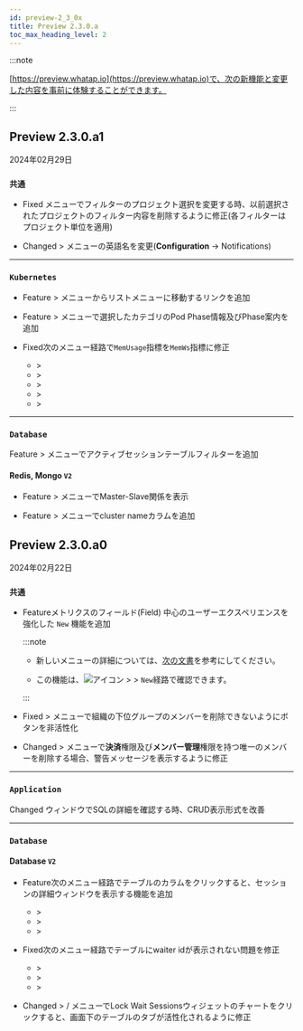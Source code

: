 ```yaml
---
id: preview-2_3_0x
title: Preview 2.3.0.a
toc_max_heading_level: 2
---
```


<head>
<meta name="robots" content="noindex, nofollow"/>
</head>

:::note

[https://preview.whatap.io](https://preview.whatap.io)で、次の新機能と変更した内容を事前に体験することができます。 

:::

## Preview 2.3.0.a1

2024年02月29日

<div class='indentTab'>

### `共通`

- <Status>Fixed</Status> <Cmdname sid="flexboard" className="uitext" />メニューでフィルターのプロジェクト選択を変更する時、以前選択されたプロジェクトのフィルター内容を削除するように修正(各フィルターはプロジェクト単位を適用)

- <Status>Changed</Status> <Cmdname sid="event_statistic" className="uitext" /> &gt; <Cmdname sid="eventNoti" className="uitext" />メニューの英語名を変更(<b>Configuration</b> → <span class="uitext">Notifications</span>)

* * *

### `Kubernetes`

- <Status>Feature</Status> <Cmdname sid="dashboard" className="uitext" /> &gt; <Cmdname sid="containerMap" className="uitext" />メニューからリストメニューに移動するリンクを追加

- <Status>Feature</Status> <Cmdname sid="dashboard" className="uitext" /> &gt; <Cmdname sid="containerMap" className="uitext" />メニューで選択したカテゴリのPod Phase情報及びPhase案内を追加

- <Status>Fixed</Status>次のメニュー経路で<code>MemUsage</code>指標を<code>MemWs</code>指標に修正

  - <Cmdname sid="dashboard" className="uitext" /> &gt; <Cmdname sid="containerMap" className="uitext" />
  - <Cmdname sid="dashboard" className="uitext" /> &gt; <Cmdname sid="performance_summary" className="uitext" />
  - <Cmdname sid="container" className="uitext" /> &gt; <Cmdname sid="container_list" className="uitext" />
  - <Cmdname sid="workload" className="uitext" /> &gt; <Cmdname sid="podList" className="uitext" />
  - <Cmdname sid="cluster" className="uitext" /> &gt; <Cmdname sid="kubeApiserverDashboard" className="uitext" />

* * *

### `Database`

<p><Status>Feature</Status> <Cmdname sid="dashboard" className="uitext" /> &gt; <Cmdname sid="flexboard" className="uitext" />メニューでアクティブセッションテーブルフィルターを追加</p>

#### Redis, Mongo <code class="my">V2</code>

- <Status>Feature</Status> <Cmdname sid="dashboard" className="uitext" /> &gt; <Cmdname sid="instance_list" className="uitext" />メニューでMaster-Slave関係を表示

- <Status>Feature</Status> <Cmdname sid="dashboard" className="uitext" /> &gt; <Cmdname sid="instance_list" className="uitext" />メニューで<UI>cluster name</UI>カラムを追加

</div>

## Preview 2.3.0.a0

2024年02月22日

<div class='indentTab'>

### `共通`

- <Status>Feature</Status>メトリクスのフィールド(Field) 中心のユーザーエクスペリエンスを強化した<Cmdname sid="event_setting" className="uitext" /> <code class="newfunc">New</code> 機能を追加

  :::note

  - 新しい<Cmdname sid="event_setting" className="uitext" />メニューの詳細については、[次の文書](https://docs.whatap.io/java/warning-notice-v2)を参考にしてください。

  - この機能は、![アイコン](/img/ic-sitemap.svg) <Cmdname sid="sitemap" className="uitext" /> > <Cmdname sid="event_statistic" className="uitext" /> > <Cmdname sid="event_setting" className="uitext" /> <code class="newfunc">New</code>経路で確認できます。

  :::

- <Status>Fixed</Status> <Cmdname sid="management" className="uitext" /> &gt; <Cmdname sid="integrated_member_management" className="uitext" />メニューで組織の下位グループのメンバーを削除できないように<Cmdname sid="delete" className="uitext" />ボタンを非活性化

- <Status>Changed</Status> <Cmdname sid="management" className="uitext" /> &gt; <Cmdname sid="integrated_member_management" className="uitext" />メニューで<b>決済</b>権限及び<b>メンバー管理</b>権限を持つ唯一のメンバーを削除する場合、警告メッセージを表示するように修正

* * *

### `Application`

<p><Status>Changed</Status> <Cmdname sid="TTL06209" className="uitext" />ウィンドウでSQLの詳細を確認する時、CRUD表示形式を改善</p>

* * *

### `Database`

#### Database <code class="my">V2</code>

- <Status>Feature</Status>次のメニュー経路で<Cmdname sid="lock_tree" className="uitext" />テーブルのカラムをクリックすると、セッションの詳細ウィンドウを表示する機能を追加

  - <Cmdname sid="dashboard" className="uitext" /> &gt; <Cmdname sid="instance_monitoring" className="uitext" />
  - <Cmdname sid="dashboard" className="uitext" /> &gt; <Cmdname sid="multi_instance_monitoring" className="uitext" />
  - <Cmdname sid="analysis" className="uitext" /> &gt; <Cmdname sid="lock_tree" className="uitext" />

- <Status>Fixed</Status>次のメニュー経路で<Cmdname sid="lock_tree" className="uitext" />テーブルにwaiter idが表示されない問題を修正

  - <Cmdname sid="dashboard" className="uitext" /> &gt; <Cmdname sid="instance_monitoring" className="uitext" />
  - <Cmdname sid="dashboard" className="uitext" /> &gt; <Cmdname sid="multi_instance_monitoring" className="uitext" />
  - <Cmdname sid="analysis" className="uitext" /> &gt; <Cmdname sid="lock_tree" className="uitext" />

- <Status>Changed</Status> <Cmdname sid="dashboard" className="uitext" /> &gt; <Cmdname sid="instance_monitoring" className="uitext" /> / <Cmdname sid="multi_instance_monitoring" className="uitext" />メニューで<span class="uitext">Lock Wait Sessions</span>ウィジェットのチャートをクリックすると、画面下のテーブルの<Cmdname sid="lock_tree" className="uitext" />タブが活性化されるように修正

</div>
